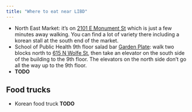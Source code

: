 ```yaml
---
title: "Where to eat near LIBD"
---
```


* North East Market: it's on [2101 E Monument St](https://goo.gl/maps/Cy7K5LJ3pZx9p3Mr5) which is just a few minutes away walking. You can find a lot of variety there including a korean stall at the south end of the market.
* School of Public Health 9th floor salad bar [Garden Plate](https://www.yelp.com/biz/garden-plate-baltimore): walk two blocks north to [615 N Wolfe St](https://goo.gl/maps/E5yJzcK4EA4mdTB89), then take an elevator on the south side of the building to the 9th floor. The elevators on the north side don't go all the way up to the 9th floor.
* **TODO**

## Food trucks

* Korean food truck **TODO**
